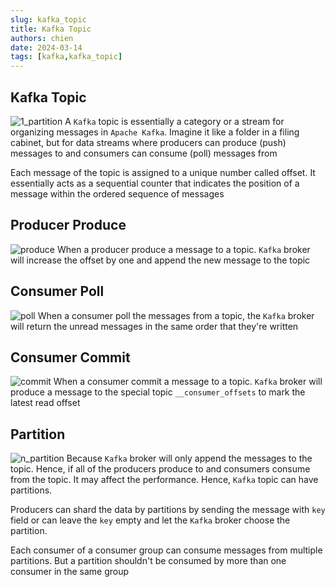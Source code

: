 ```yaml
---
slug: kafka_topic
title: Kafka Topic
authors: chien 
date: 2024-03-14
tags: [kafka,kafka_topic]
---
```


## Kafka Topic
![1_partition](./1_partition.png)
A `Kafka` topic is essentially a category or a stream for organizing messages in
`Apache Kafka`.  Imagine it like a folder in a filing cabinet, but for data
streams where producers can produce (push) messages to and consumers can
consume (poll) messages from

Each message of the topic is assigned to a unique number called offset. It
essentially acts as a sequential counter that indicates the position of a
message within the ordered sequence of messages


## Producer Produce
![produce](./produce.png)
When a producer produce a message to a topic. `Kafka` broker will increase the
offset by one and append the new message to the topic

## Consumer Poll
![poll](./poll.png)
When a consumer poll the messages from a topic, the `Kafka` broker will return the
unread messages in the same order that they're written

## Consumer Commit
![commit](./commit.png)
When a consumer commit a message to a topic. `Kafka` broker will produce a message
to the special topic `__consumer_offsets` to mark the latest read offset

## Partition
![n_partition](./n_partition.png)
Because `Kafka` broker will only append the messages to the topic. Hence, if all
of the producers produce to and consumers consume from the topic. It may affect
the performance. Hence, `Kafka` topic can have partitions. 

Producers can shard the data by partitions by sending the message with `key`
field or can leave the `key` empty and let the `Kafka` broker choose the
partition.

Each consumer of a consumer group can consume messages from multiple partitions.
But a partition shouldn't be consumed by more than one consumer in the same group
